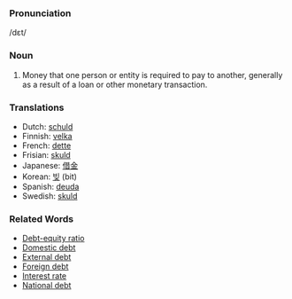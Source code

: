 ===Pronunciation===
/d&#603;t/
===Noun===
#Money that one person or entity is required to pay to another, generally as a result of a loan or other monetary transaction. 

===Translations===

* Dutch: [[schuld]]
* Finnish: [[velka]]
* French: [[dette]]
* Frisian: [[skuld]]
* Japanese: [[借金]]
* Korean: [[빚]] (bit)
* Spanish: [[deuda]]
* Swedish: [[skuld]]
 

===Related Words===

* [[Debt-equity ratio]]
* [[Domestic debt]]
* [[External debt]]
* [[Foreign debt]]
* [[Interest rate]]
* [[National debt]]